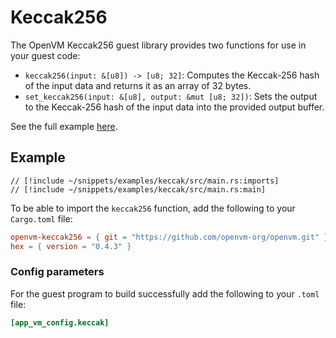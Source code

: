 # Keccak256

The OpenVM Keccak256 guest library provides two functions for use in your guest code:

- `keccak256(input: &[u8]) -> [u8; 32]`: Computes the Keccak-256 hash of the input data and returns it as an array of 32 bytes.
- `set_keccak256(input: &[u8], output: &mut [u8; 32])`: Sets the output to the Keccak-256 hash of the input data into the provided output buffer.

See the full example [here](https://github.com/openvm-org/openvm/blob/main/examples/keccak/src/main.rs).

## Example

```rust,no_run,noplayground
// [!include ~/snippets/examples/keccak/src/main.rs:imports]
// [!include ~/snippets/examples/keccak/src/main.rs:main]
```

To be able to import the `keccak256` function, add the following to your `Cargo.toml` file:

```toml
openvm-keccak256 = { git = "https://github.com/openvm-org/openvm.git" }
hex = { version = "0.4.3" }
```

### Config parameters

For the guest program to build successfully add the following to your `.toml` file:

```toml
[app_vm_config.keccak]
```
